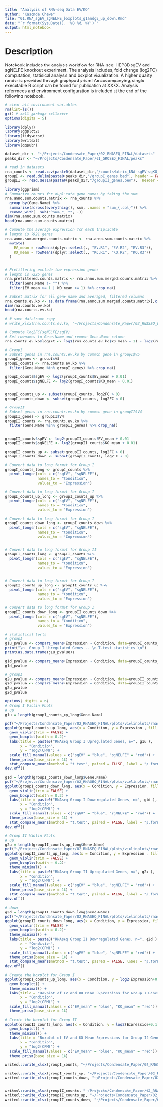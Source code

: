 ```yaml
---
title: "Analysis of RNA-seq Data EV/KO"
author: "Kasonde Chewe"
file: "01.RNA_sgEV_sgNELFE_boxplots_g1andg2_up_down.Rmd"
date: "`r format(Sys.Date(), '%B %d, %Y')`"
output: html_notebook
---
```


# Description
Notebook includes the analysis workflow for RNA-seq, HEP3B sgEV and sgNELFE knockout experiment.
The analysis includes, fold change (log2FC) computation, statisical analysis and boxplot visualization. 
A higher quality render is provided through graphpad prism!
An accompanying, single executable R script can be found for publication 
at XXXX. Analysis references and environment configuration is included at the 
end of the following notebook.


```r
# clear all environment variables
rm(list=ls())
gc() # call garbage collector 
options(digits = 5)
```





```r
library(dplyr)
library(ggplot2)
library(tidyverse)
library(writexl)
library(ggpubr)
```


```r
dataset_dir <- "~/Projects/Condensate_Paper/02_RNASEQ_FINAL/datasets"
peaks_dir <- "~/Projects/Condensate_Paper/01_GROSEQ_FINAL/peaks"

# read in datasets
rna_counts <- read.csv(paste0(dataset_dir,"/countsMatrix_RNA-sgEV-sgKO_with_genes.csv"))
groupI <- read.delim(paste0(peaks_dir,"/groupI_genes.bed"), header = FALSE)
groupII <- read.delim(paste0(peaks_dir,"/groupII_genes.bed"),  header = FALSE)

```




```r

library(ggprism)
# Summarize counts for duplicate gene names by taking the sum
rna.anno.sum.counts.matrix <- rna_counts %>%
  group_by(Gene.Name) %>%
  summarise(across(everything(), sum, .names = "sum_{.col}")) %>%
  rename_with(~ sub("^sum_", "", .))
dim(rna.anno.sum.counts.matrix)
head(rna.anno.sum.counts.matrix)

# Compute the average expression for each triplicate
# length is 7921 genes
rna.anno.sum.merged.counts.matrix <- rna.anno.sum.counts.matrix %>%
  mutate(
    EV_mean = rowMeans(dplyr::select(., "EV.R1", "EV.R2", "EV.R3")),
    KO_mean = rowMeans(dplyr::select(., "KO.R1", "KO.R2", "KO.R3"))
  )


# Prefiltering exclude low expression genes 
# length is 7225 genes
rna.prefiltered.counts.matrix <- rna.anno.sum.merged.counts.matrix %>%
  filter(Gene.Name != "") %>%
  filter(EV_mean >= 1 | KO_mean >= 1) %>% drop_na()

# Subset matrix for all gene name and averaged, filtered columns 
rna.counts.ev.ko <- as.data.frame(rna.anno.sum.merged.counts.matrix[,c("Gene.Name", "EV_mean", "KO_mean")])
dim(rna.counts.ev.ko)
head(rna.counts.ev.ko)

# # save dataframe copy 
# write_xlsx(rna.counts.ev.ko, "~/Projects/Condensate_Paper/02_RNASEQ_FINAL/datasets/merged_countsMatrix_RNA-sgEV-sgKO_with_genes.xlsx")

# Compute log2FC(sgNELFE/sgEV) 
# Set rownames to Gene.Name and remove Gene.Name column
rna.counts.ev.ko$log2FC <- log2(rna.counts.ev.ko$KO_mean + 1) - log2(rna.counts.ev.ko$EV_mean + 1)
```


```r
# GroupI 
# Subset genes in rna.counts.ev.ko by common gene in groupI$V5
groupI_genes <- groupI$V5
groupI_counts <- rna.counts.ev.ko %>%
  filter(Gene.Name %in% groupI_genes) %>% drop_na()

groupI_counts$sgEV <- log2(groupI_counts$EV_mean + 0.01)
groupI_counts$sgNELFE <- log2(groupI_counts$KO_mean + 0.01)


groupI_counts_up <- subset(groupI_counts, log2FC > 0)
groupI_counts_down <- subset(groupI_counts, log2FC < 0)

# GroupII
# Subset genes in rna.counts.ev.ko by common gene in groupII$V4
groupII_genes <- groupII$V4
groupII_counts <- rna.counts.ev.ko %>%
  filter(Gene.Name %in% groupII_genes) %>% drop_na()


groupII_counts$sgEV <- log2(groupII_counts$EV_mean + 0.01)
groupII_counts$sgNELFE <- log2(groupII_counts$KO_mean + 0.01) 

groupII_counts_up <- subset(groupII_counts, log2FC > 0)
groupII_counts_down <- subset(groupII_counts, log2FC < 0)

# Convert data to long format for Group I
groupI_counts_long <- groupI_counts %>%
  pivot_longer(cols = c("sgEV", "sgNELFE"),
               names_to = "Condition",
               values_to = "Expression")

# Convert data to long format for Group I
groupI_counts_up_long <- groupI_counts_up %>%
  pivot_longer(cols = c("sgEV", "sgNELFE"),
               names_to = "Condition",
               values_to = "Expression")

# Convert data to long format for Group I
groupI_counts_down_long <- groupI_counts_down %>%
  pivot_longer(cols = c("sgEV", "sgNELFE"),
               names_to = "Condition",
               values_to = "Expression")


# Convert data to long format for Group II
groupII_counts_long <- groupII_counts %>%
  pivot_longer(cols = c("sgEV", "sgNELFE"),
               names_to = "Condition",
               values_to = "Expression")


# Convert data to long format for Group I
groupII_counts_up_long <- groupII_counts_up %>%
  pivot_longer(cols = c("sgEV", "sgNELFE"),
               names_to = "Condition",
               values_to = "Expression")

# Convert data to long format for Group I
groupII_counts_down_long <- groupII_counts_down %>%
  pivot_longer(cols = c("sgEV", "sgNELFE"),
               names_to = "Condition",
               values_to = "Expression")

```



```r
# statistical tests 
# groupI 
g1u_pvalue <- compare_means(Expression ~ Condition, data=groupI_counts_up_long, method = "t.test")
print("\n  Group I Upregulated Genes -- \n T-test statistics \n")
print(as.data.frame(g1u_pvalue))

g1d_pvalue <- compare_means(Expression ~ Condition, data=groupI_counts_down_long, method = "t.test")
g1d_pvalue

# groupI 
g2u_pvalue <- compare_means(Expression ~ Condition, data=groupII_counts_up_long, method = "t.test", p.adjust.method = "BH")
g2d_pvalue <- compare_means(Expression ~ Condition, data=groupII_counts_down_long, method = "t.test")
g2u_pvalue
g2d_pvalue


```


```r
options( digits = 6)
# Group I Violin PLots 
# up
g1u = length(groupI_counts_up_long$Gene.Name)

pdf("~/Projects/Condensate_Paper/02_RNASEQ_FINAL/plots/violinplots/rnaseq_violinPlots_groupI_upregulated_sgEV_sgNELFE.pdf")
ggplot(groupI_counts_up_long, aes(x = Condition, y = Expression , fill = Condition)) +
  geom_violin(trim = FALSE) +
  geom_boxplot(width = 0.2)+
  labs(title = paste0("RNAseq Group I Upregulated Genes, n=", g1u ),
       x = "Condition",
       y = "log2(CPM)") +
  scale_fill_manual(values = c("sgEV" = "blue", "sgNELFE" = "red")) + 
  theme_prism(base_size = 18) + 
  stat_compare_means(method = "t.test", paired = FALSE, label = "p.format") 
dev.off()

g1d = length(groupI_counts_down_long$Gene.Name)
pdf("~/Projects/Condensate_Paper/02_RNASEQ_FINAL/plots/violinplots/rnaseq_violinplots_groupI_downregulated_sgEV_sgNELFE.pdf")
ggplot(groupI_counts_down_long, aes(x = Condition, y = Expression, fill = Condition)) +
  geom_violin(trim = FALSE) +
  geom_boxplot(width = 0.2) +
  labs(title = paste0("RNAseq Group I Downregulated Genes, n=", g1d ),
       x = "Condition",
       y = "log2(CPM)") +
  scale_fill_manual(values = c("sgEV" = "blue", "sgNELFE" = "red")) + 
  theme_prism(base_size = 18) + 
  stat_compare_means(method = "t.test", paired = FALSE, label = "p.format")  # or paired = TRUE if it is paired data
dev.off()
```


```r
# Group II Violin PLots 
# up
g2u = length(groupII_counts_up_long$Gene.Name)
pdf("~/Projects/Condensate_Paper/02_RNASEQ_FINAL/plots/violinplots/rnaseq_violinPlots_groupII_upregulated_sgEV_sgNELFE.pdf")
ggplot(groupII_counts_up_long, aes(x = Condition, y = Expression , fill  = Condition)) +
  geom_violin(trim = FALSE) +
  geom_boxplot(width = 0.2)+
  theme_minimal() +
  labs(title = paste0("RNAseq Group II Upregulated Genes, n=", g2u ),
       x = "Condition",
       y = "log2(CPM)") +
  scale_fill_manual(values = c("sgEV" = "blue", "sgNELFE" = "red")) + 
  theme_prism(base_size = 18) + 
  stat_compare_means(method = "t.test", paired = FALSE, label = "p.format") 
dev.off()

# down 
g2d = length(groupII_counts_down_long$Gene.Name)
pdf("~/Projects/Condensate_Paper/02_RNASEQ_FINAL/plots/violinplots/rnaseq_violinplots_groupII_downregulated_sgEV_sgNELFE.pdf")
ggplot(groupII_counts_down_long, aes(x = Condition, y = Expression, fill = Condition)) +
  geom_violin(trim = FALSE) +
  geom_boxplot(width = 0.2)+
  theme_minimal() +
  labs(title = paste0("RNAseq Group II Downregulated Genes, n=", g2d ),
       x = "Condition",
       y = "log2(CPM)") +
  scale_fill_manual(values = c("sgEV" = "blue", "sgNELFE" = "red")) + 
  theme_prism(base_size = 18) + 
  stat_compare_means(method = "t.test", paired = FALSE, label = "p.format")
dev.off()
```



```r
# Create the boxplot for Group I
ggplot(groupI_counts_up_long, aes(x = Condition, y = log2(Expression+0.1) , color = Condition)) +
  geom_boxplot() +
  theme_minimal() +
  labs(title = "Boxplot of EV and KO Mean Expressions for Group I Genes",
       x = "Condition",
       y = "log2(CPM)") +
  scale_fill_manual(values = c("EV_mean" = "blue", "KO_mean" = "red")) + 
  theme_prism(base_size = 18)

# Create the boxplot for Group II
ggplot(groupII_counts_long, aes(x = Condition, y = log2(Expression+0.1), color = Condition)) +
  geom_boxplot() +
  theme_minimal() +
  labs(title = "Boxplot of EV and KO Mean Expressions for Group II Genes",
       x = "Condition",
       y = "log2(CPM)") +
  scale_fill_manual(values = c("EV_mean" = "blue", "KO_mean" = "red")) + 
  theme_prism(base_size = 18)
```




```r
writexl::write_xlsx(groupI_counts, "~/Projects/Condensate_Paper/02_RNASEQ_FINAL/datasets/group1.xlsx")

writexl::write_xlsx(groupI_counts_up, "~/Projects/Condensate_Paper/02_RNASEQ_FINAL/datasets/group1_up.xlsx")
writexl::write_xlsx(groupI_counts_down, "~/Projects/Condensate_Paper/02_RNASEQ_FINAL/datasets/group1_down.xlsx")


writexl::write_xlsx(groupII_counts, "~/Projects/Condensate_Paper/02_RNASEQ_FINAL/datasets/group2.xlsx")
writexl::write_xlsx(groupII_counts_up, "~/Projects/Condensate_Paper/02_RNASEQ_FINAL/datasets/group2_up.xlsx")
writexl::write_xlsx(groupII_counts_down, "~/Projects/Condensate_Paper/02_RNASEQ_FINAL/datasets/group2_down.xlsx")

```

